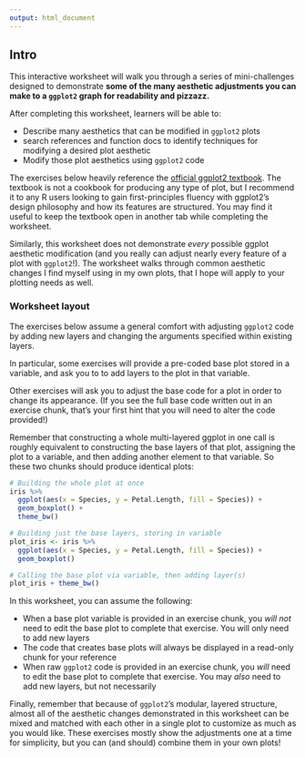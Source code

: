 ```yaml
---
output: html_document
---
```


## Intro

This interactive worksheet will walk you through a series of mini-challenges designed to demonstrate **some of the many aesthetic adjustments you can make to a `ggplot2` graph for readability and pizzazz.**

After completing this worksheet, learners will be able to:

- Describe many aesthetics that can be modified in `ggplot2` plots
- search references and function docs to identify techniques for modifying a desired plot aesthetic
- Modify those plot aesthetics using `ggplot2` code

The exercises below heavily reference the [official ggplot2 textbook](https://ggplot2-book.org/index.html){target="_blank"}. The textbook is not a cookbook for producing any type of plot, but I recommend it to any R users looking to gain first-principles fluency with ggplot2's design philosophy and how its features are structured. You may find it useful to keep the textbook open in another tab while completing the worksheet.

Similarly, this worksheet does not demonstrate *every* possible ggplot aesthetic modification (and you really can adjust nearly every feature of a plot with `ggplot2`!). The worksheet walks through common aesthetic changes I find myself using in my own plots, that I hope will apply to your plotting needs as well.

### Worksheet layout

The exercises below assume a general comfort with adjusting `ggplot2` code by adding new layers and changing the arguments specified within existing layers.

In particular, some exercises will provide a pre-coded base plot stored in a variable, and ask you to to add layers to the plot in that variable.

Other exercises will ask you to adjust the base code for a plot in order to change its appearance. (If you see the full base code written out in an exercise chunk, that's your first hint that you will need to alter the code provided!)

Remember that constructing a whole multi-layered ggplot in one call is roughly equivalent to constructing the base layers of that plot, assigning the plot to a variable, and then adding another element to that variable. So these two chunks should produce identical plots:

```r
# Building the whole plot at once
iris %>% 
  ggplot(aes(x = Species, y = Petal.Length, fill = Species)) +
  geom_boxplot() + 
  theme_bw()
```

```r
# Building just the base layers, storing in variable
plot_iris <- iris %>% 
  ggplot(aes(x = Species, y = Petal.Length, fill = Species)) +
  geom_boxplot()

# Calling the base plot via variable, then adding layer(s)
plot_iris + theme_bw()
```

In this worksheet, you can assume the following:

-   When a base plot variable is provided in an exercise chunk, you *will not* need to edit the base plot to complete that exercise. You will only need to add new layers
-   The code that creates base plots will always be displayed in a read-only chunk for your reference
-   When raw `ggplot2` code is provided in an exercise chunk, you *will* need to edit the base plot to complete that exercise. You may *also* need to add new layers, but not necessarily

Finally, remember that because of `ggplot2`'s modular, layered structure, almost all of the aesthetic changes demonstrated in this worksheet can be mixed and matched with each other in a single plot to customize as much as you would like. These exercises mostly show the adjustments one at a time for simplicity, but you can (and should) combine them in your own plots!
